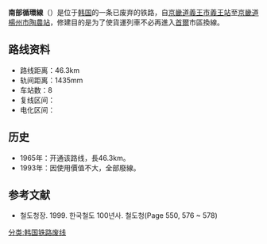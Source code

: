 {{multiple issues|
{{no footnotes|time=2015-03-11T12:33:46+00:00}}
{{增加來源|time=2015-03-11T12:33:46+00:00}}
{{擴充|time=2015-03-11T12:33:46+00:00}}
}}
'''南部循環線'''（{{kor|諺=남부순환선|漢=南部循環線|羅=Nambu Sunhwan seon|f=y}}）是位于[[韩国|韩国]]的一条已废弃的铁路，自[[京畿道|京畿道]][[義王市|義王市]][[義王站|義王站]]至[[京畿道|京畿道]][[楊州市|楊州市]][[陶農站|陶農站]]，修建目的是为了使貨運列車不必再進入[[首爾|首爾]]市區換線。

== 路线资料 ==
*路线距离：46.3km
*轨间距离：1435mm
*车站数：8
*复线区间：
*电化区间：

== 历史 ==
*1965年：开通该路线，長46.3km。
*1993年：因使用價值不大，全部廢線。

== 参考文献 ==
*철도청장. 1999. 한국철도 100년사. 철도청(Page 550, 576 ~ 578)

{{韩国铁道公社路线}}

[[分类:韩国铁路废线|分类:韩国铁路废线]]